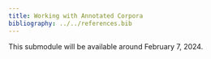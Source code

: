 ```yaml
---
title: Working with Annotated Corpora
bibliography: ../../references.bib
---
```


::: {.callout-caution}
This submodule will be available around February 7, 2024.
:::